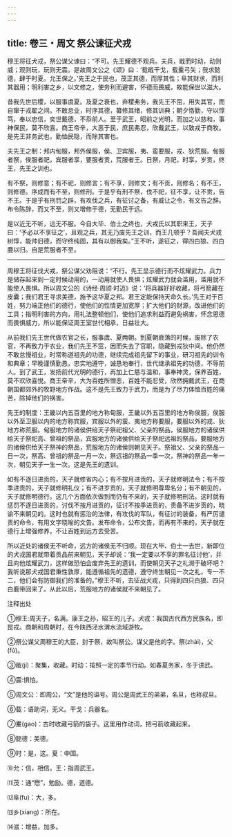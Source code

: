 ```yaml
---
---
---
```

title: 卷三・周文 祭公谏征犬戎
---

穆王将征犬戎，祭公谋父谏曰：“不可。先王耀德不观兵。夫兵，戢而时动，动则威；观则玩，玩则无震。是故周文公之《颂》曰：‘载戢干戈，载櫜弓矢；我求懿德，肆于时夏。允王保之。’先王之于民也，茂正其德，而厚其性；阜其财求，而利其器用；明利害之乡，以文修之，使务利而避害，怀德而畏威，故能保世以滋大。

昔我先世后稷，以服事虞夏。及夏之衰也，弃稷弗务，我先王不窋，用失其官，而自窜于戎翟之间。不敢怠业，时序其德，纂修其绪，修其训典；朝夕恪勤，守以惇笃，奉以忠信，奕世戴德，不忝前人。至于武王，昭前之光明，而加之以慈和，事神保民，莫不欣喜。商王帝辛，大恶于民，庶民弗忍，欣戴武王，以致戎于商牧。是先王非务武也，勤恤民隐，而除其害也。

夫先王之制：邦内甸服，邦外侯服，侯、卫宾服，夷、蛮要服，戎、狄荒服。甸服者祭，侯服者祀，宾服者享，要服者贡，荒服者王。日祭，月祀，时享，岁贡，终王，先王之训也。

有不祭，则修意；有不祀，则修言；有不享，则修文；有不贡，则修名；有不王，则修德。序成而有不至，则修刑。于是乎有刑不祭，伐不祀，征不享，让不贡，告不王。于是乎有刑罚之辟，有攻伐之兵，有征讨之备，有威让之令，有文告之辞。布令陈辞，而又不至，则又增修于德，无勤民于远。

是以近无不听，远无不服。今自大毕、伯士之终也，犬戎氏以其职来王，天子曰：‘予必以不享征之’，且观之兵，其无乃废先王之训，而王几顿乎？吾闻夫犬戎树惇，能帅旧德，而守终纯固，其有以御我矣。”王不听，遂征之，得四白狼、四白鹿以归。自是荒服者不至。

----------------

周穆王将征伐犬戎，祭公谋父劝阻说：“不行。先王显示德行而不炫耀武力。兵力是储存起来到一定时候动用的，一动用就使人畏惧；炫耀武力就会滥用，滥用就不能使人畏惧。所以周文公的《诗经·周颂·时迈》说：‘将兵器好好收藏，将弓箭藏在皮囊；我们君王寻求美德，施予这华夏之邦。君王定能保持天命久长。’先王对于百姓，努力端正他们的德行，使他们的性情更加宽厚；扩大他们的财源，改进他们的工具；指明利害的方向，用礼法整顿他们，使他们追求利益而避免祸害，怀念恩德而畏惧威力，所以能保证周王室世代相承，日益壮大。

从前我们先王世代做农官之长，服事虞、夏两朝。到夏朝衰落的时候，废除了农官，不再致力于农业，我们先王不窋，因而失去了官职，隐藏到戎狄中间。他仍然不敢怠慢祖业，时常称道祖先的功德，继续完成祖先留下的事业，研习祖先的训令和典章；早晚谨慎勤恳，忠实地遵守，诚恳地奉行，世代继承祖先的功德，不辱前人。到了武王，发扬前代光明的德行，再加上仁慈与温和，事奉神灵，保养百姓，莫不欢欣喜悦。商王帝辛，大为百姓所憎恶，百姓不能忍受，欣然拥戴武王，在商朝国都郊外的牧野地方作战。这不是先王致力于武力，而是为了尽力体恤百姓的痛苦，除掉他们的祸害。

先王的制度：王畿以内五百里的地方称甸服，王畿以外五百里的地方称侯服，侯服以外至卫服以内的地方称宾服，宾服以外的蛮、夷地方称要服，要服以外的戎、狄地方称荒服。甸服地方的诸侯供给天子祭祀祖父、父亲的祭品，侯服地方的诸侯供给天子祭祀高、曾祖的祭品，宾服地方的诸侯供给天子祭祀远祖的祭品，要服地方的诸侯供给天子祭神的祭品，荒服地方的诸侯则朝见天子。祭祖父、父亲的祭品一日一次，祭高、曾祖的祭品一月一次，祭远祖的祭品一季一次，祭神的祭品一年一次，朝见天子一生一次。这是先王的遗训。

如有不逐日进贡的，天子就修省内心；有不按月进贡的，天子就修明法令；有不按季进贡的，天子就修明礼仪；有不进岁贡的，天子就修明尊卑名分；有不朝见的，天子就修明德行。这几个方面依次做到而仍有不来的，天子就修明刑法。这时就有惩罚不逐日进贡的，讨伐不按月进贡的，征讨不按季进贡的，责备不进岁贡的，晓谕不来朝见的。这时也就有惩治的法律，有攻伐的军队，有征讨的装备，有严厉谴责的命令，有用文字晓喻的文告。发布命令，公布文告，而再有不来的，天子就在德行上增强修养，不让百姓到远方去受苦。

所以近处的诸侯无不听命，远方的诸侯无不归顺。现在大毕、伯士一去世，新即位的犬戎国君就带着贡品前来朝见，天子却说：‘我一定要以不享的罪名征讨他’，并且向他炫耀武力，这样做恐怕会废弃先王的遗训，而使朝见天子之礼濒于破坏吧？我听说那犬戎国君秉性敦厚，能遵循祖先的遗德，遵守终生朝见一次之礼，专一不二，他们会有防御我们的准备的。”穆王不听，去征战犬戎，只得到四只白狼、四只白鹿带回来了。从此以后，荒服地方的诸侯就不来朝见了。

注释出处

①穆王:周天子，名满。康王之孙，昭王的儿子。犬戎：我国古代西方民族名，即昆戎。商朝和周朝时，在今陕西泾水渭水流域游牧。

②祭公谋父周穆王的大臣，封于祭，故叫祭公。谋父是他的字。祭(zhài)，父(fǔ)。

③戢(jí)：聚集，收藏。时动：按照一定的季节行动。如春夏务家，冬于讲武。

④震:惧怕。

⑤周文公：即周公，“文”是他的谥号。周公是周武王的弟弟，名旦，也称叔旦。

⑥载：语助词，无义。干戈：兵器名。

⑦櫜(gao)：古时收藏弓箭的袋子。这里用作动词，把弓箭收藏起来。

⑧懿德：美德。

⑨时：是，这。夏：中国。

⑩允：信，相信。王：指周武王。

⑾茂：通“懋”，勉励。德，道德。

⑿阜(fu)：大，多。

⒀乡(xiang)：所在。

⒁滋：增益，加多。

